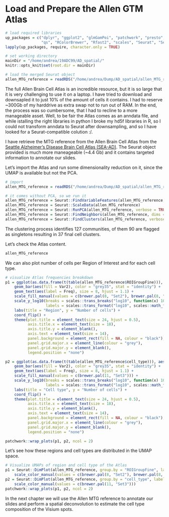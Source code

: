 # Load and Prepare the Allen GTM Atlas

```r
# load required libraries
up_packages = c("dplyr", "ggplot2", "glmGamPoi", "patchwork", "presto",
                "qs", "RColorBrewer", "Rfast2", "scales", "Seurat", "SeuratData")
lapply(up_packages, require, character.only = TRUE)

# set working directory
mainDir = "/home/andrea/19ADC99/AD_spatial/"
knitr::opts_knit$set(root.dir = mainDir)

# load the merged Seurat object
allen_MTG_reference = readRDS("/home/andrea/Dump/AD_spatial/allen_MTG_reference.PCA.rds")
```


The full Allen Brain Cell Atlas is an incredible resource, but it is so large that it is very challenging to use it on a laptop. I have tried to download and downsapled it to just 10% of the amount of cells it contains. I had to reserve ~300Gb of my harddrive as extra swap not to run out of RAM. In the end, the process was so cumbersome, that I had to recline to a more manageable asset. Well, to be fair the Atlas comes as an anndata file, and while istalling the right libraries in python I broke my hd5f libraries in R, so I could not transform anndata to Seurat after downsampling, and so I have looked for a Seurat-compatible colution :/.

I have retrieve the MTG reference from the Allen Brain Cell Atlas from the [Seattle Alzheimer's Disease Brain Cell Atlas (SEA-AD)](https://portal.brain-map.org/atlases-and-data/rnaseq/human-mtg-10x_sea-ad). The Seurat object provided is much more maneageable (~4.4 Gb) and it contains targeted information to annotate our slides.

Let's import the Atlas and run some dimensionality reduction on it, since the UMAP is available but not the PCA.

```r
# import
allen_MTG_reference = readRDS("/home/andrea/Dump/AD_spatial/allen_MTG_reference.rds")

# it comes without PCA, so we run it
allen_MTG_reference = Seurat::FindVariableFeatures(allen_MTG_reference, selection.method = "vst", nfeatures = 2000)
allen_MTG_reference = Seurat::ScaleData(allen_MTG_reference)
allen_MTG_reference = Seurat::RunPCA(allen_MTG_reference, verbose = TRUE)
allen_MTG_reference = Seurat::FindNeighbors(allen_MTG_reference, dims = 1:30)
allen_MTG_reference = Seurat::FindClusters(allen_MTG_reference, verbose = TRUE)
```
The clustering process identifies 127 communities, of them 90 are flagged as singletons resulting in 37 final cell clusters.

Let's check the Atlas content.

```r
allen_MTG_reference
```

We can also plot number of cells per Region of Interest and for each cell type.

```r

# visualize Atlas frequencies breakdown
p1 = ggplot(as.data.frame(t(table(allen_MTG_reference$ROIGroupFine))), aes(x = Var2, y = Freq)) +
    geom_bar(aes(fill = Var2), color = "grey35", stat = "identity") +
    geom_text(aes(label = Freq), size = 8, hjust = 1.1) +
    scale_fill_manual(values = c(brewer.pal(8, "Set2"), brewer.pal(8, "Dark2"))) +
    scale_y_log10(breaks = scales::trans_breaks("log10", function(x) 10^x),
                  labels = scales::trans_format("log10", scales::math_format(10^.x))) +
    labs(title = "Region", y = "Number of cells") +
    coord_flip() +
    theme(plot.title = element_text(size = 24, hjust = 0.5),
          axis.title.x = element_text(size = 18),
          axis.title.y = element_blank(),
          axis.text = element_text(size = 14),
          panel.background = element_rect(fill = NA, colour = "black"),
          panel.grid.major.x = element_line(colour = "grey"),
          panel.grid.major.y = element_blank(),
          legend.position = "none")

p2 = ggplot(as.data.frame(t(table(allen_MTG_reference$cell_type))), aes(x = Var2, y = Freq)) +
    geom_bar(aes(fill = Var2), color = "grey35", stat = "identity") +
    geom_text(aes(label = Freq), size = 8, hjust = 1.1) +
    scale_fill_manual(values = c(brewer.pal(11, "Set3"))) +
    scale_y_log10(breaks = scales::trans_breaks("log10", function(x) 10^x),
                  labels = scales::trans_format("log10", scales::math_format(10^.x))) +
    labs(title = "Cell type", y = "Number of cells") +
    coord_flip() +
    theme(plot.title = element_text(size = 24, hjust = 0.5),
          axis.title.x = element_text(size = 18),
          axis.title.y = element_blank(),
          axis.text = element_text(size = 14),
          panel.background = element_rect(fill = NA, colour = "black"),
          panel.grid.major.x = element_line(colour = "grey"),
          panel.grid.major.y = element_blank(),
          legend.position = "none")

patchwork::wrap_plots(p1, p2, ncol = 2)
```


Let's see how these regions and cell types are distributed in the UMAP space.

```r
# Visualize UMAPs of region and cell type of the Atlas
p1 = Seurat::DimPlot(allen_MTG_reference, group.by = "ROIGroupFine", label = FALSE, raster = FALSE) +
    scale_color_manual(values = c(brewer.pal(8, "Set2"), brewer.pal(8, "Dark2")))
p2 = Seurat::DimPlot(allen_MTG_reference, group.by = "cell_type", label = FALSE, raster = FALSE) +
    scale_color_manual(values = c(brewer.pal(11, "Set3")))
patchwork::wrap_plots(p1, p2, ncol = 2)
```

In the next chapter we will use the Allen MTG reference to annotate our slides and perform a spatial deconvolution to estimate the cell type composition of the Visium spots.

